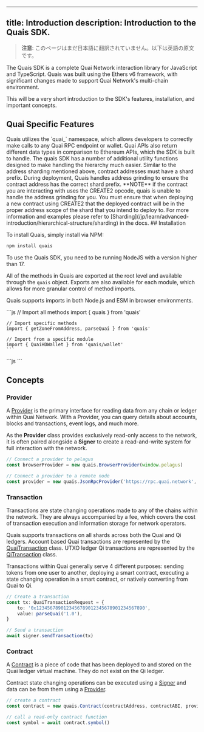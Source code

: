 <!-- AUTO-GENERATED-CONTENT:START (ENGLISH-COPY) -->
---
title: Introduction
description: Introduction to the Quais SDK.
---

> **注意**: このページはまだ日本語に翻訳されていません。以下は英語の原文です。

The Quais SDK is a complete Quai Network interaction library for JavaScript and TypeScript. Quais was built using the Ethers v6 framework, with significant changes made to support Quai Network's multi-chain environment.

This will be a very short introduction to the SDK's features, installation, and important concepts.

## Quai Specific Features

<CardGroup cols={1}>
	<Card
		title='API Compatibility'
		icon='code-branch'
	>
		Quais utilizes the `quai_` namespace, which allows developers to correctly make calls to any Quai RPC endpoint or wallet. Quai APIs also
		return different data types in comparison to Ethereum APIs, which the SDK is built to handle.
	</Card>
	<Card
		title='Utilities'
		icon='wrench-simple'
	>
		The quais SDK has a number of additional utility functions designed to make handling the hierarchy much easier.
	</Card>
	<Card
		title='Contract Address Grinding'
		icon='grid-5'
	>
		Similar to the address sharding mentioned above, contract addresses must have a shard prefix. During deployment, Quais handles address
		grinding to ensure the contract address has the correct shard prefix.
	</Card>
</CardGroup>
	<Warning>
		**NOTE** if the contract you are interacting with uses the CREATE2 opcode, quais is unable to handle the address grinding for you. You
		must ensure that when deploying a new contract using CREATE2 that the deployed contract will be in the proper address scope of the shard
		that you intend to deploy to. For more information and examples please refer to [Sharding](/jp/learn/advanced-introduction/hierarchical-structure/sharding)
		in the docs.
	</Warning>
## Installation

To install Quais, simply install via NPM:

```bash
npm install quais
```

<Warning>To use the Quais SDK, you need to be running NodeJS with a version higher than 17.</Warning>

All of the methods in Quais are exported at the root level and available through the `quais` object. Exports are also available for each module, which allows for more granular control of method imports.

Quais supports imports in both Node.js and ESM in browser environments.

<Tabs>
  <Tab title="import in Node.js">
    ```js
    // Import all methods
    import { quais } from 'quais'

    // Import specific methods
    import { getZoneFromAddress, parseQuai } from 'quais'

    // Import from a specific module
    import { QuaiHDWallet } from 'quais/wallet'
    ```

  </Tab>
  <Tab title="import in ESM">
    ```js
    <script type="module">
      import { quais } from "./dist/quais.min.js";
    </script>
    ```

  </Tab>
</Tabs>

## Concepts

### Provider

A [Provider](/jp/sdk/content/interfaces/Provider) is the primary interface for reading data from any chain or ledger within Quai Network. With a Provider, you can query details about accounts, blocks and transactions, event logs, and much more.

As the **Provider** class provides exclusively read-only access to the network, it is often paired alongside a **Signer** to create a read-and-write system for full interaction with the network.

```js
// Connect a provider to pelagus
const browserProvider = new quais.BrowserProvider(window.pelagus)

// Connect a provider to a remote node
const provider = new quais.JsonRpcProvider('https://rpc.quai.network', undefined, { usePathing: true })
```

### Transaction

Transactions are state changing operations made to any of the chains within the network. They are always accompanied by a fee, which covers the cost of transaction execution and information storage for network operators.

Quais supports transactions on all shards across both the Quai and Qi ledgers. Account based Quai transactions are represented by the [QuaiTransaction](/jp/sdk/content/classes/QuaiTransaction) class. UTXO ledger Qi transactions are represented by the [QiTransaction](/jp/sdk/content/classes/QiTransaction) class.

Transactions within Quai generally serve 4 different purposes: sending tokens from one user to another, deploying a smart contract, executing a state changing operation in a smart contract, or natively converting from Quai to Qi.

```ts
// Create a transaction
const tx: QuaiTransactionRequest = {
	to: '0x1234567890123456789012345678901234567890',
	value: parseQuai('1.0'),
}

// Send a transaction
await signer.sendTransaction(tx)
```

### Contract

A [Contract](/jp/sdk/content/classes/Contract) is a piece of code that has been deployed to and stored on the Quai ledger virtual machine. They do not exist on the Qi ledger.

Contract state changing operations can be executed using a [Signer](/jp/sdk/content/interfaces/Signer) and data can be from them using a [Provider](/jp/sdk/content/interfaces/Provider).

```js
// create a contract
const contract = new quais.Contract(contractAddress, contractABI, provider)

// call a read-only contract function
const symbol = await contract.symbol()
```
